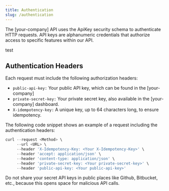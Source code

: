 ```yaml
---
title: Authentication
slug: /authentication
---
```


The [your-company] API uses the ApiKey security schema to authenticate HTTP requests. API keys are alphanumeric credentials that authorize access to specific features within our API.

test

## Authentication Headers
Each request must include the following authorization headers:

- `public-api-key:` Your public API key, which can be found in the [your-company]
- `private-secret-key:` Your private secret key, also available in the [your-company] dashboard.
- `X-idempotency-key:` A unique key, up to 64 characters long, to ensure idempotency. 

The following code snippet shows an example of a request including the authentication headers:

```js
curl --request <Method> \
     --url <URL> \
     --header 'X-Idempotency-Key: <Your X-Idempotency-Key>' \
     --header 'accept: application/json' \
     --header 'content-type: application/json' \
     --header 'private-secret-key: <Your private-secret-key>' \
     --header 'public-api-key: <Your public-api-key>'
```

<Callout type="warning" title="Keep your keys safe">
Do not share your secret API keys in public places like Github, Bitbucket, etc., because this opens space for malicious API calls.
</Callout>
